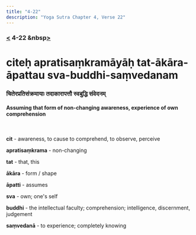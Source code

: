```yaml
---
title: "4-22"
description: "Yoga Sutra Chapter 4, Verse 22"
---
```


### [<](/Chapter-4/4-21/) 4-22 &nbsp[>](/Chapter-4/4-23/)

# citeḥ apratisaṃkramāyāḥ tat-ākāra-āpattau sva-buddhi-saṃvedanam

### चितेरप्रतिसंक्रमायाः तदाकारापत्तौ स्वबुद्धि संवेदनम्

#### Assuming that form of non-changing awareness, experience of own comprehension

<br />

**cit** - awareness, to cause to comprehend, to observe, perceive

**apratisaṃkrama** - non-changing

**tat** - that, this

**ākāra** - form / shape

**āpatti** - assumes

**sva** - own; one's self

**buddhi** - the intellectual faculty; comprehension; intelligence, discernment, judgement

**saṃvedanā** - to experience; completely knowing

<br />
